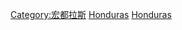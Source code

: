 {{catmore}}
{{Commonscat|History of Honduras}}


[[Category:宏都拉斯|Category:宏都拉斯]]
[[Category:中美洲歷史|Honduras]]
[[Category:北美洲各国历史|Honduras]]